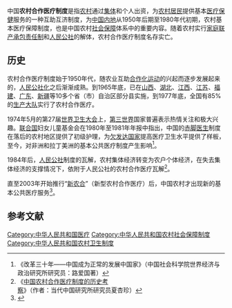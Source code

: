 中国'''农村合作医疗制度'''是指[[农村|农村]]通过[[集体|集体]]和个人出资，为[[农村居民|农村居民]]提供基本[[医疗卫生|医疗保健]]服务的一种互助互济制度，为[[中国内地|中国内地]]从1950年后期至1980年代初期，农村基本医疗保障制度，也是中国农村[[社会保障|社会保障]]体系中的重要内容。随着农村实行[[家庭联产承包责任制|家庭联产承包责任制]]和[[人民公社|人民公社]]的解体，农村合作医疗制度名存实亡。

== 历史 ==
农村合作医疗制度始于1950年代，随农业互助[[合作化运动|合作化运动]]的兴起而逐步发展起来的，[[人民公社|人民公社化]]之后渐渐成熟。到1965年底，已在[[山西省|山西]]、[[湖北省|湖北]]、[[江西省|江西]]、[[江苏省|江苏]]、[[福建省|福建]]、[[广东省|广东]]、[[新疆维吾尔自治区|新疆]]等10多个省（市）自治区部分县实施，到1977年底，全国有85%的[[生产大队|生产大队]]实行了农村合作医疗。

1974年5月的第27届[[世界卫生大会|世界卫生大会]]上，[[第三世界|第三世界]]国家普遍表示热情关注和极大兴趣。[[联合国|联合国]]妇女儿童基金会在1980年至1981年年报中指出，中国的[[赤脚医生|赤脚医生]]制度在落后的农村地区提供了初级护理，为[[欠发达国家|欠发达国家]]提高医疗卫生水平提供了样板，至今，对非洲和拉丁美洲的基本公共医疗制度产生影响<ref>《改革三十年——中国成为正常的发展中国家》（中国社会科学院世界经济与政治研究所研究员：路爱国著）</ref>。

1984年后，[[人民公社|人民公社]]制度的瓦解，农村集体经济转变为农户个体经济，在失去集体经济的支撑情况下，依附于人民公社的农村合作医疗瓦解<ref>《[http://www.hprc.org.cn/gsyj/yjjg/zggsyjxh_1/gsnhlw_1/sanguoshilxswj/200906/t20090629_12884.html 中国农村合作医疗制度的历史考察]》（作者：当代中国研究所研究员夏杏珍）</ref>。

直至2003年开始推行“[[新型农村合作医疗|新农合]]”（新型农村合作医疗）后，中国农村才出现新的基本公共医疗服务<ref>{{Cite web |url=http://www.fundfund.cn/news/20100404/20104456508.htm |title=（天天基金网）财经知识：《什么是农村合作医疗制度》 |accessdate=2012-03-16 |archive-date=2016-03-04 |archive-url=https://web.archive.org/web/20160304225957/http://www.fundfund.cn/news/20100404/20104456508.htm |dead-url=yes }}</ref>。

== 参考文献 ==
{{Reflist}}

{{文革时期成果}}
[[Category:中华人民共和国医疗|Category:中华人民共和国医疗]]
[[Category:中华人民共和国农村社会保障制度|Category:中华人民共和国农村社会保障制度]]
[[Category:中华人民共和国农村卫生制度|Category:中华人民共和国农村卫生制度]]